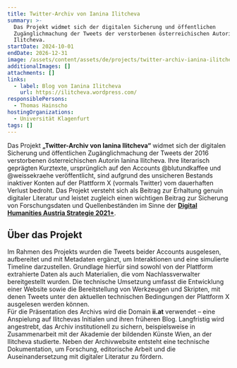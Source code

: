```yaml
---
title: Twitter-Archiv von Ianina Ilitcheva
summary: >-
  Das Projekt widmet sich der digitalen Sicherung und öffentlichen
  Zugänglichmachung der Tweets der verstorbenen österreichischen Autorin Ianina
  Ilitcheva.
startDate: 2024-10-01
endDate: 2026-12-31
image: /assets/content/assets/de/projects/twitter-archiv-ianina-ilitcheva/image.png
additionalImages: []
attachments: []
links:
  - label: Blog von Ianina Ilitcheva
    url: https://ilitcheva.wordpress.com/
responsiblePersons:
  - Thomas Hainscho
hostingOrganizations:
  - Universität Klagenfurt
tags: []
---
```

Das Projekt **„Twitter-Archiv von Ianina Ilitcheva“** widmet sich der digitalen Sicherung und öffentlichen Zugänglichmachung der Tweets der 2016 verstorbenen österreichischen Autorin Ianina Ilitcheva. Ihre literarisch geprägten Kurztexte, ursprünglich auf den Accounts @blutundkaffee und @weissekraehe veröffentlicht, sind aufgrund des unsicheren Bestands inaktiver Konten auf der Plattform X (vormals Twitter) vom dauerhaften Verlust bedroht. Das Projekt versteht sich als Beitrag zur Erhaltung genuin digitaler Literatur und leistet zugleich einen wichtigen Beitrag zur Sicherung von Forschungsdaten und Quellenbeständen im Sinne der [**Digital Humanities Austria Strategie 2021+**](https://gams.uni-graz.at/o:clariah.dha-strategie-2021).

## Über das Projekt

Im Rahmen des Projekts wurden die Tweets beider Accounts ausgelesen, aufbereitet und mit Metadaten ergänzt, um Interaktionen und eine simulierte Timeline darzustellen. Grundlage hierfür sind sowohl von der Plattform extrahierte Daten als auch Materialien, die vom Nachlassverwalter bereitgestellt wurden. Die technische Umsetzung umfasst die Entwicklung einer Website sowie die Bereitstellung von Werkzeugen und Skripten, mit denen Tweets unter den aktuellen technischen Bedingungen der Plattform X ausgelesen werden können.\
Für die Präsentation des Archivs wird die Domain **ii.at** verwendet – eine Anspielung auf Ilitchevas Initialen und ihren früheren Blog. Langfristig wird angestrebt, das Archiv institutionell zu sichern, beispielsweise in Zusammenarbeit mit der Akademie der bildenden Künste Wien, an der Ilitcheva studierte. Neben der Archivwebsite entsteht eine technische Dokumentation, um Forschung, editorische Arbeit und die Auseinandersetzung mit digitaler Literatur zu fördern.
